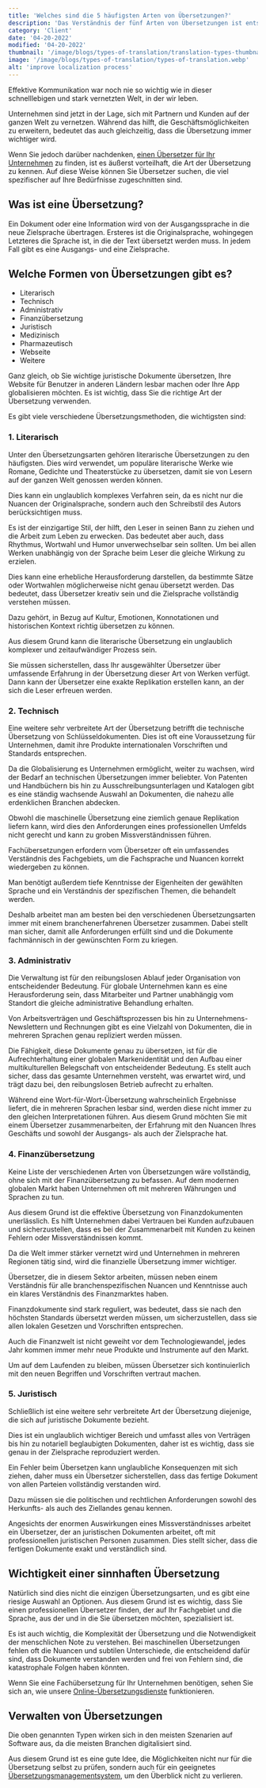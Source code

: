```yaml
---
title: 'Welches sind die 5 häufigsten Arten von Übersetzungen?'
description: 'Das Verständnis der fünf Arten von Übersetzungen ist entscheidend für Ihre Geschäftsstrategie, um in einem globalen Umfeld erfolgreich zu sein.'
category: 'Client'
date: '04-20-2022'
modified: '04-20-2022'
thumbnail: '/image/blogs/types-of-translation/translation-types-thumbnail.webp'
image: '/image/blogs/types-of-translation/types-of-translation.webp'
alt: 'improve localization process'
---
```


Effektive Kommunikation war noch nie so wichtig wie in dieser schnelllebigen und stark vernetzten Welt, in der wir leben.

Unternehmen sind jetzt in der Lage, sich mit Partnern und Kunden auf der ganzen Welt zu vernetzen. Während das hilft, die Geschäftsmöglichkeiten zu erweitern, bedeutet das auch gleichzeitig, dass die Übersetzung immer wichtiger wird.


<Hint color="orange">
  <p>
   Wenn Sie jedoch darüber nachdenken, <a href="/translator" title="einen Übersetzer für Ihr Unternehmen">einen Übersetzer für Ihr Unternehmen</a> zu finden, ist es äußerst vorteilhaft, die Art der Übersetzung zu kennen. Auf diese Weise können Sie Übersetzer suchen, die viel spezifischer auf Ihre Bedürfnisse zugeschnitten sind.
  </p>
</Hint>


## Was ist eine Übersetzung?

Ein Dokument oder eine Information wird von der Ausgangssprache in die neue Zielsprache übertragen. Ersteres ist die Originalsprache, wohingegen Letzteres die Sprache ist, in die der Text übersetzt werden muss. In jedem Fall gibt es eine Ausgangs- und eine Zielsprache.



## Welche Formen von Übersetzungen gibt es?

- Literarisch
- Technisch
- Administrativ
- Finanzübersetzung
- Juristisch
- Medizinisch
- Pharmazeutisch
- Webseite
- Weitere

Ganz gleich, ob Sie wichtige juristische Dokumente übersetzen, Ihre Website für Benutzer in anderen Ländern lesbar machen oder Ihre App globalisieren möchten. Es ist wichtig, dass Sie die richtige Art der Übersetzung verwenden.

Es gibt viele verschiedene Übersetzungsmethoden, die wichtigsten sind:


### 1. Literarisch 
Unter den Übersetzungsarten gehören literarische Übersetzungen zu den häufigsten. Dies wird verwendet, um populäre literarische Werke wie Romane, Gedichte und Theaterstücke zu übersetzen, damit sie von Lesern auf der ganzen Welt genossen werden können.

Dies kann ein unglaublich komplexes Verfahren sein, da es nicht nur die Nuancen der Originalsprache, sondern auch den Schreibstil des Autors berücksichtigen muss.

Es ist der einzigartige Stil, der hilft, den Leser in seinen Bann zu ziehen und die Arbeit zum Leben zu erwecken. Das bedeutet aber auch, dass Rhythmus, Wortwahl und Humor unverwechselbar sein sollten. Um bei allen Werken unabhängig von der Sprache beim Leser die gleiche Wirkung zu erzielen.

Dies kann eine erhebliche Herausforderung darstellen, da bestimmte Sätze oder Wortwahlen möglicherweise nicht genau übersetzt werden. Das bedeutet, dass Übersetzer kreativ sein und die Zielsprache vollständig verstehen müssen.

Dazu gehört, in Bezug auf Kultur, Emotionen, Konnotationen und historischen Kontext richtig übersetzen zu können.

Aus diesem Grund kann die literarische Übersetzung ein unglaublich komplexer und zeitaufwändiger Prozess sein.

Sie müssen sicherstellen, dass Ihr ausgewählter Übersetzer über umfassende Erfahrung in der Übersetzung dieser Art von Werken verfügt. Dann kann der Übersetzer eine exakte Replikation erstellen kann, an der sich die Leser erfreuen werden.



### 2. Technisch
Eine weitere sehr verbreitete Art der Übersetzung betrifft die technische Übersetzung von Schlüsseldokumenten. Dies ist oft eine Voraussetzung für Unternehmen, damit ihre Produkte internationalen Vorschriften und Standards entsprechen.

Da die Globalisierung es Unternehmen ermöglicht, weiter zu wachsen, wird der Bedarf an technischen Übersetzungen immer beliebter. Von Patenten und Handbüchern bis hin zu Ausschreibungsunterlagen und Katalogen gibt es eine ständig wachsende Auswahl an Dokumenten, die nahezu alle erdenklichen Branchen abdecken.

Obwohl die maschinelle Übersetzung eine ziemlich genaue Replikation liefern kann, wird dies den Anforderungen eines professionellen Umfelds nicht gerecht und kann zu groben Missverständnissen führen.

Fachübersetzungen erfordern vom Übersetzer oft ein umfassendes Verständnis des Fachgebiets, um die Fachsprache und Nuancen korrekt wiedergeben zu können.

Man benötigt außerdem tiefe Kenntnisse der Eigenheiten der gewählten Sprache und ein Verständnis der spezifischen Themen, die behandelt werden.

Deshalb arbeitet man am besten bei den verschiedenen Übersetzungsarten immer mit einem branchenerfahrenen Übersetzer zusammen. Dabei stellt man sicher, damit alle Anforderungen erfüllt sind und die Dokumente fachmännisch in der gewünschten Form zu kriegen.

### 3. Administrativ
Die Verwaltung ist für den reibungslosen Ablauf jeder Organisation von entscheidender Bedeutung. Für globale Unternehmen kann es eine Herausforderung sein, dass Mitarbeiter und Partner unabhängig vom Standort die gleiche administrative Behandlung erhalten.

Von Arbeitsverträgen und Geschäftsprozessen bis hin zu Unternehmens-Newslettern und Rechnungen gibt es eine Vielzahl von Dokumenten, die in mehreren Sprachen genau repliziert werden müssen.

Die Fähigkeit, diese Dokumente genau zu übersetzen, ist für die Aufrechterhaltung einer globalen Markenidentität und den Aufbau einer multikulturellen Belegschaft von entscheidender Bedeutung. Es stellt auch sicher, dass das gesamte Unternehmen versteht, was erwartet wird, und trägt dazu bei, den reibungslosen Betrieb aufrecht zu erhalten.

Während eine Wort-für-Wort-Übersetzung wahrscheinlich Ergebnisse liefert, die in mehreren Sprachen lesbar sind, werden diese nicht immer zu den gleichen Interpretationen führen. Aus diesem Grund möchten Sie mit einem Übersetzer zusammenarbeiten, der Erfahrung mit den Nuancen Ihres Geschäfts und sowohl der Ausgangs- als auch der Zielsprache hat.


### 4. Finanzübersetzung
Keine Liste der verschiedenen Arten von Übersetzungen wäre vollständig, ohne sich mit der Finanzübersetzung zu befassen. Auf dem modernen globalen Markt haben Unternehmen oft mit mehreren Währungen und Sprachen zu tun.

Aus diesem Grund ist die effektive Übersetzung von Finanzdokumenten unerlässlich. Es hilft Unternehmen dabei Vertrauen bei Kunden aufzubauen und sicherzustellen, dass es bei der Zusammenarbeit mit Kunden zu keinen Fehlern oder Missverständnissen kommt.

Da die Welt immer stärker vernetzt wird und Unternehmen in mehreren Regionen tätig sind, wird die finanzielle Übersetzung immer wichtiger.

Übersetzer, die in diesem Sektor arbeiten, müssen neben einem Verständnis für alle branchenspezifischen Nuancen und Kenntnisse auch ein klares Verständnis des Finanzmarktes haben.

Finanzdokumente sind stark reguliert, was bedeutet, dass sie nach den höchsten Standards übersetzt werden müssen, um sicherzustellen, dass sie allen lokalen Gesetzen und Vorschriften entsprechen.

Auch die Finanzwelt ist nicht geweiht vor dem Technologiewandel, jedes Jahr kommen immer mehr neue Produkte und Instrumente auf den Markt.

Um auf dem Laufenden zu bleiben, müssen Übersetzer sich kontinuierlich mit den neuen Begriffen und Vorschriften vertraut machen.


### 5. Juristisch
Schließlich ist eine weitere sehr verbreitete Art der Übersetzung diejenige, die sich auf juristische Dokumente bezieht.

Dies ist ein unglaublich wichtiger Bereich und umfasst alles von Verträgen bis hin zu notariell beglaubigten Dokumenten, daher ist es wichtig, dass sie genau in der Zielsprache reproduziert werden.

Ein Fehler beim Übersetzen kann unglaubliche Konsequenzen mit sich ziehen, daher muss ein Übersetzer sicherstellen, dass das fertige Dokument von allen Parteien vollständig verstanden wird.

Dazu müssen sie die politischen und rechtlichen Anforderungen sowohl des Herkunfts- als auch des Ziellandes genau kennen.

Angesichts der enormen Auswirkungen eines Missverständnisses arbeitet ein Übersetzer, der an juristischen Dokumenten arbeitet, oft mit professionellen juristischen Personen zusammen. Dies stellt sicher, dass die fertigen Dokumente exakt und verständlich sind.



## Wichtigkeit einer sinnhaften Übersetzung

Natürlich sind dies nicht die einzigen Übersetzungsarten, und es gibt eine riesige Auswahl an Optionen. Aus diesem Grund ist es wichtig, dass Sie einen professionellen Übersetzer finden, der auf Ihr Fachgebiet und die Sprache, aus der und in die Sie übersetzen möchten, spezialisiert ist.

Es ist auch wichtig, die Komplexität der Übersetzung und die Notwendigkeit der menschlichen Note zu verstehen. Bei maschinellen Übersetzungen fehlen oft die Nuancen und subtilen Unterschiede, die entscheidend dafür sind, dass Dokumente verstanden werden und frei von Fehlern sind, die katastrophale Folgen haben könnten.


Wenn Sie eine Fachübersetzung für Ihr Unternehmen benötigen, sehen Sie sich an, wie unsere <a href="/" title="Online-Übersetzungsdienste">Online-Übersetzungsdienste</a> funktionieren.


## Verwalten von Übersetzungen

Die oben genannten Typen wirken sich in den meisten Szenarien auf Software aus, da die meisten Branchen digitalisiert sind.


Aus diesem Grund ist es eine gute Idee, die Möglichkeiten nicht nur für die Übersetzung selbst zu prüfen, sondern auch für ein geeignetes <a href="https://locize.com/" title="Übersetzungsmanagementsystem" target="__blank">Übersetzungsmanagementsystem</a>, um den Überblick nicht zu verlieren.




